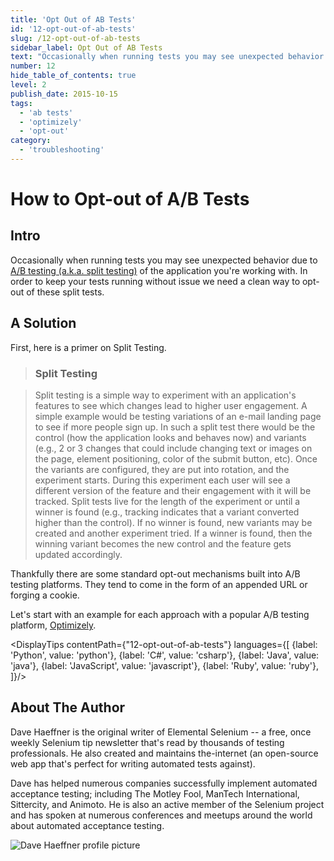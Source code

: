```yaml
---
title: 'Opt Out of AB Tests'
id: '12-opt-out-of-ab-tests'
slug: /12-opt-out-of-ab-tests
sidebar_label: Opt Out of AB Tests
text: "Occasionally when running tests you may see unexpected behavior due to A/B testing of the application you're working with. In order to keep your tests running without issue we need a clean way to opt-out of these split tests."
number: 12
hide_table_of_contents: true
level: 2
publish_date: 2015-10-15
tags:
  - 'ab tests'
  - 'optimizely'
  - 'opt-out'
category:
  - 'troubleshooting'
---
```


# How to Opt-out of A/B Tests

## Intro

Occasionally when running tests you may see unexpected behavior due to [A/B testing (a.k.a. split testing)](http://en.wikipedia.org/wiki/A/B_testing) of
the application you're working with. In order to keep your tests running without issue we need a clean way to opt-out
of these split tests.

## A Solution

First, here is a primer on Split Testing.

> ### Split Testing

> Split testing is a simple way to experiment with an application's features to see which changes lead to higher user
> engagement. A simple example would be testing variations of an e-mail landing page to see if more people sign up.
> In such a split test there would be the control (how the application looks and behaves now) and variants (e.g., 2
> or 3 changes that could include changing text or images on the page, element positioning, color of the submit
> button, etc). Once the variants are configured, they are put into rotation, and the experiment starts. During this
> experiment each user will see a different version of the feature and their engagement with it will be tracked. Split
> tests live for the length of the experiment or until a winner is found (e.g., tracking indicates that a variant
> converted higher than the control). If no winner is found, new variants may be created and another experiment tried.
> If a winner is found, then the winning variant becomes the new control and the feature gets updated accordingly.

Thankfully there are some standard opt-out mechanisms built into A/B testing platforms. They tend to come in the
form of an appended URL or forging a cookie.

Let's start with an example for each approach with a popular A/B testing platform, [Optimizely](https://www.optimizely.com/).




<DisplayTips contentPath={"12-opt-out-of-ab-tests"} languages={[
    {label: 'Python', value: 'python'},
    {label: 'C#', value: 'csharp'},
    {label: 'Java', value: 'java'},
    {label: 'JavaScript', value: 'javascript'},
    {label: 'Ruby', value: 'ruby'},
]}/>


## About The Author

Dave Haeffner is the original writer of Elemental Selenium -- a free, once weekly Selenium tip newsletter that's read
by thousands of testing professionals. He also created and maintains the-internet (an open-source web app that's
perfect for writing automated tests against).

Dave has helped numerous companies successfully implement automated acceptance testing; including The Motley Fool,
ManTech International, Sittercity, and Animoto. He is also an active member of the Selenium project and has spoken
at numerous conferences and meetups around the world about automated acceptance testing.

![Dave Haeffner profile picture](/img/authors/dave-haeffner.jpeg#author-img 'a title')

